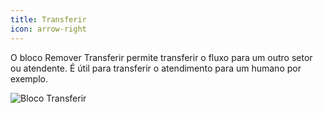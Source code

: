 ```yaml
---
title: Transferir
icon: arrow-right
---
```


O bloco Remover Transferir permite transferir o fluxo para um outro setor ou atendente. É útil para transferir o atendimento para um humano por exemplo.

<Frame>
  <img src="/images/blocks/logic/transfer.png" alt="Bloco Transferir" />
</Frame>
